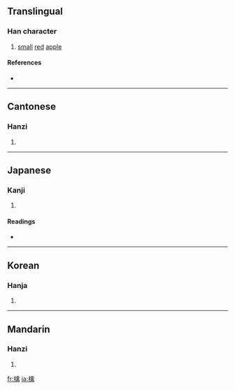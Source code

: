 ==Translingual==

===Han character===
{{Han char|rn=75|rad=木|as=13|sn=17|four=4892<sub>7</sub>|canj=木人卜月 (DOYB)}}

# [[small]] [[red]] [[apple]]

====References====
* {{Han ref|kx=0556.250|dkj=15657|dj=0946.020|hdz=21304.020|uh=6A8E|ud=27278|bh=ECFE|bd=60670}}

----

==Cantonese==

===Hanzi===
{{yue-hanzi|jyut=|y=kam4}}

# {{defn|Cantonese}}

----

==Japanese==

===Kanji===
{{ja-kanji|grade=|rs=木13}}

# {{defn|Japanese}}

====Readings====
* {{ja-readings|on=[[ご]] (go), [[きん]] (kin)|kun=}}

----

==Korean==

===Hanja===
{{ko-hanja|hangeul=금|eumhun=|rv=geum|mr=kŭm|y=kum}}

# {{defn|Korean}}

----

==Mandarin==

===Hanzi===
{{cmn-hanzi|pin=[[qín]] ([[qin2]])|wg=ch'in<sup>2</sup>}}

# {{defn|Mandarin}}

[[fr:檎]]
[[ja:檎]]